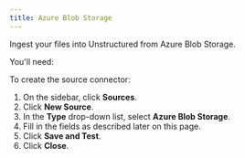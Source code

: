 ```yaml
---
title: Azure Blob Storage
---
```


Ingest your files into Unstructured from Azure Blob Storage.

You'll need:


<AzurePrerequisites />

To create the source connector:

1. On the sidebar, click **Sources**.
2. Click **New Source**.
3. In the **Type** drop-down list, select **Azure Blob Storage**.
4. Fill in the fields as described later on this page.
5. Click **Save and Test**.
6. Click **Close**.


<AzureFields />



